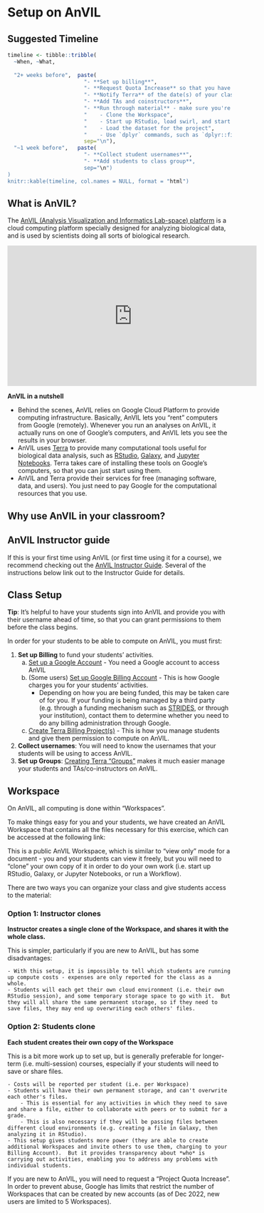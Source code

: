 # Setup on AnVIL

## Suggested Timeline


```r
timeline <- tibble::tribble(
  ~When, ~What,
  
  "2+ weeks before",  paste(
                        "- **Set up billing**",
                        "- **Request Quota Increase** so that you have permission to create enough Workspaces for your whole class",
                        "- **Notify Terra** of the date(s) of your class, so they can ensure AnVIL is not down for maintenance.",
                        "- **Add TAs and coinstructors**",
                        "- **Run through material** - make sure you're able to",
                        "    - Clone the Workspace",
                        "    - Start up RStudio, load swirl, and start the first lesson",
                        "    - Load the dataset for the project",
                        "    - Use `dplyr` commands, such as `dplyr::filter()`",
                        sep="\n"),
  "~1 week before",   paste(
                        "- **Collect student usernames**",
                        "- **Add students to class group**,
                        sep="\n")
)
knitr::kable(timeline, col.names = NULL, format = "html")
```

## What is AnVIL?

The [AnVIL (Analysis Visualization and Informatics Lab-space) platform](https://anvilproject.org/) is a cloud computing platform specially designed for analyzing biological data, and is used by scientists doing all sorts of biological research.

<iframe width="560" height="315" src="https://www.youtube.com/embed/7qvQ8DZHC9w" title="YouTube video player" frameborder="0" allow="accelerometer; autoplay; clipboard-write; encrypted-media; gyroscope; picture-in-picture" allowfullscreen></iframe>

:::{.notice}
**AnVIL in a nutshell**

- Behind the scenes, AnVIL relies on Google Cloud Platform to provide computing infrastructure.  Basically, AnVIL lets you "rent" computers from Google (remotely).  Whenever you run an analyses on AnVIL, it actually runs on one of Google's computers, and AnVIL lets you see the results in your browser.
- AnVIL uses [Terra](https://anvil.terra.bio/) to provide many computational tools useful for biological data analysis, such as [RStudio](https://www.rstudio.com/products/rstudio/), [Galaxy](https://usegalaxy.org/), and [Jupyter Notebooks](https://jupyter.org/).  Terra takes care of installing these tools on Google's computers, so that you can just start using them.
- AnVIL and Terra provide their services for free (managing software, data, and users).  You just need to pay Google for the computational resources that you use.
:::

## Why use AnVIL in your classroom?

## AnVIL Instructor guide

If this is your first time using AnVIL (or first time using it for a course), we recommend checking out the [AnVIL Instructor Guide](https://jhudatascience.org/AnVIL_Book_Instructor_Guide).  Several of the instructions below link out to the Instructor Guide for details.


## Class Setup

:::{.notice}
**Tip**:  It's helpful to have your students sign into AnVIL and provide you with their username ahead of time, so that you can grant permissions to them before the class begins.
:::

In order for your students to be able to compute on AnVIL, you must first:

1. **Set up Billing** to fund your students' activities.
    a. [Set up a Google Account](https://jhudatascience.org/AnVIL_Book_Instructor_Guide/creating-an-instructor-account.html) - You need a Google account to access AnVIL
    b. (Some users) [Set up Google Billing Account]() - This is how Google charges you for your students' activities.
        - Depending on how you are being funded, this may be taken care of for you. If your funding is being managed by a third party (e.g. through a funding mechanism such as [STRIDES](https://datascience.nih.gov/strides), or through your institution), contact them to determine whether you need to do any billing administration through Google.
    c. [Create Terra Billing Project(s)]() - This is how you manage students and give them permission to compute on AnVIL.
3. **Collect usernames**:  You will need to know the usernames that your students will be using to access AnVIL.
4. **Set up Groups**: [Creating Terra "Groups"]() makes it much easier manage your students and TAs/co-instructors on AnVIL.


## Workspace

On AnVIL, all computing is done within "Workspaces".

To make things easy for you and your students, we have created an AnVIL Workspace that contains all the files necessary for this exercise, which can be accessed at the following link:



This is a public AnVIL Workspace, which is similar to "view only" mode for a document - you and your students can view it freely, but you will need to "clone" your own copy of it in order to do your own work (i.e. start up RStudio, Galaxy, or Jupyter Notebooks, or run a Workflow).

There are two ways you can organize your class and give students access to the material:

### Option 1: Instructor clones

**Instructor creates a single clone of the Workspace, and shares it with the whole class.**

This is simpler, particularly if you are new to AnVIL, but has some disadvantages:

    - With this setup, it is impossible to tell which students are running up compute costs - expenses are only reported for the class as a whole.
    - Students will each get their own cloud environment (i.e. their own RStudio session), and some temporary storage space to go with it.  But they will all share the same permanent storage, so if they need to save files, they may end up overwriting each others' files.

### Option 2: Students clone

**Each student creates their own copy of the Workspace**

This is a bit more work up to set up, but is generally preferable for longer-term (i.e. multi-session) courses, especially if your students will need to save or share files.

    - Costs will be reported per student (i.e. per Workspace)
    - Students will have their own permanent storage, and can't overwrite each other's files.
        - This is essential for any activities in which they need to save and share a file, either to collaborate with peers or to submit for a grade.
        - This is also necessary if they will be passing files between different cloud environments (e.g. creating a file in Galaxy, then analyzing it in RStudio).
    - This setup gives students more power (they are able to create additional Workspaces and invite others to use them, charging to your Billing Account).  But it provides transparency about *who* is carrying out activities, enabling you to address any problems with individual students.
    
:::{.warning}

If you are new to AnVIL, you will need to request a "Project Quota Increase".  In order to prevent abuse, Google has limits that restrict the number of Workspaces that can be created by new accounts (as of Dec 2022, new users are limited to 5 Workspaces).

:::
